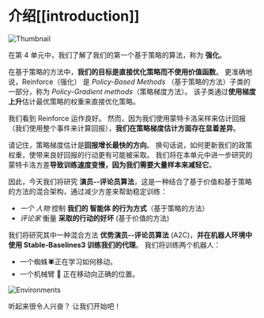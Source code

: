 # 介绍[[introduction]]

<img src="https://huggingface.co/datasets/huggingface-deep-rl-course/course-images/resolve/main/en/unit8/thumbnail.png"  alt="Thumbnail"/>

在第 4 单元中，我们了解了我们的第一个基于策略的算法，称为 **强化**。

在基于策略的方法中，**我们的目标是直接优化策略而不使用价值函数**。 更准确地说，Reinforce（强化） 是 *Policy-Based Methods* （基于策略的方法）子类的一部分，称为 *Policy-Gradient methods*（策略梯度方法）。 该子类通过**使用梯度上升**估计最优策略的权重来直接优化策略。

我们看到 Reinforce 运作良好。 然而，因为我们使用蒙特卡洛采样来估计回报（我们使用整个事件来计算回报），**我们在策略梯度估计方面存在显着差异**。

请记住，策略梯度估计是**回报增长最快的方向**。 换句话说，如何更新我们的政策权重，使带来良好回报的行动更有可能被采取。 我们将在本单元中进一步研究的蒙特卡洛方差**导致训练速度变慢，因为我们需要大量样本来减轻它**。

因此，今天我们将研究 **演员--评论员算法**，这是一种结合了基于价值和基于策略的方法的混合架构，通过减少方差来帮助稳定训练：

- *一个 人物* 控制 **我们的 智能体 的行为方式**（基于策略的方法）
- *评论家* 衡量 **采取的行动的好坏** (基于价值的方法)

我们将研究其中一种混合方法 **优势演员--评论员算法** (A2C)，**并在机器人环境中使用 Stable-Baselines3 训练我们的代理**。 我们将训练两个机器人：

- 一个蜘蛛🕷️正在学习如何移动。
- 一个机械臂 🦾 正在移动向正确的位置。

<img src="https://huggingface.co/datasets/huggingface-deep-rl-course/course-images/resolve/main/en/unit8/environments.gif" alt="Environments"/>

听起来很令人兴奋？ 让我们开始吧！
